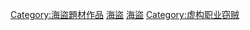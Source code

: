 [[Category:海盜題材作品|Category:海盜題材作品]]
[[Category:虚构罪犯|海盜]]
[[Category:虛構航海家|海盜]]
[[Category:虚构职业窃贼|Category:虚构职业窃贼]]